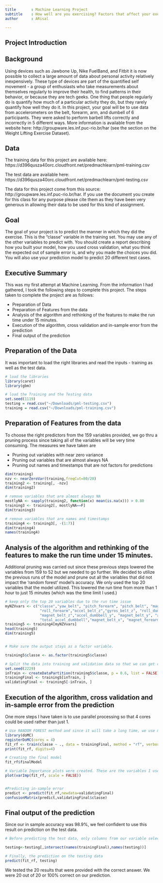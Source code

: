 ```yaml
---
title       : Machine Learning Project  
subtitle    : How well are you exercising? Factors that affect your exercise.
author      : ARisal

---
```

## Project Introduction
## Background

Using devices such as Jawbone Up, Nike FuelBand, and Fitbit it is now possible to collect a large amount of data about personal activity relatively inexpensively. These type of devices are part of the quantified self movement - a group of enthusiasts who take measurements about themselves regularly to improve their health, to find patterns in their behavior, or because they are tech geeks. One thing that people regularly do is quantify how much of a particular activity they do, but they rarely quantify how well they do it. In this project, your goal will be to use data from accelerometers on the belt, forearm, arm, and dumbell of 6 participants. They were asked to perform barbell lifts correctly and incorrectly in 5 different ways. More information is available from the website here: http://groupware.les.inf.puc-rio.br/har (see the section on the Weight Lifting Exercise Dataset).

## Data

The training data for this project are available here: https://d396qusza40orc.cloudfront.net/predmachlearn/pml-training.csv

The test data are available here: https://d396qusza40orc.cloudfront.net/predmachlearn/pml-testing.csv

The data for this project come from this source: http://groupware.les.inf.puc-rio.br/har. If you use the document you create for this class for any purpose please cite them as they have been very generous in allowing their data to be used for this kind of assignment.

## Goal

The goal of your project is to predict the manner in which they did the exercise. This is the “classe” variable in the training set. You may use any of the other variables to predict with. You should create a report describing how you built your model, how you used cross validation, what you think the expected out of sample error is, and why you made the choices you did. You will also use your prediction model to predict 20 different test cases.

## Executive Summary
This was my first attempt at Machine Learning. From the information I had gathered, I took the following steps to complete this project. 
The steps taken to complete the project are as follows:

- Preparation of Data 
- Preparation of Features from the data
- Analysis of the algorithm and rethinking of the features to make the run time under 15 minutes. 
- Execution of the algorithm, cross validation and in-sample error from the prediction
- Final output of the prediction 




## Preparation of the Data
It was important to load the right libraries and read the inputs -  training as well as the test data.
```r
# load the libraries
library(caret)
library(gbm)

# load the Training and the Testing data
set.seed(1119)
testing = read.csv("~/Downloads/pml-testing.csv")
training = read.csv("~/Downloads/pml-training.csv")
```

## Preparation of Features from the data

To choose the right predictors from the 159 variables provided, we go thru a pruning process since taking all of the variables will be 
very time consuming. The measures we have taken are

- Pruning out variables with near zero variance
- Pruning out variables that are almost always NA
- Pruning out names and timestamps that are not factors for predictions


```r

dim(training)
nzv <- nearZeroVar(training,freqCut=80/20)
training2 <- training[, -nzv]
dim(training2)

# remove variables that are almost always NA
mostlyNA <- sapply(training2, function(x) mean(is.na(x))) > 0.80
training3 <- training2[, mostlyNA==F]
dim(training3)

# remove variables that are names and timestamps
training4 <- training3[, -(1:7)]
dim(training4)
names(training4)
```

## Analysis of the algorithm and rethinking of the features to make the run time under 15 minutes. 
Additional pruning was carried out since these previous steps lowered the variables from 159 to 52 but we needed to go further. We decided to utilize the previous runs of the model and prune out all the variables that did not impact the 'random forest' model's accuracy. We only used the top 20 variables that the model utilized. This lowered the run time from more than 1 hour to just 15 minutes (which was the time limit I used.)

```r

# keep only the top 20 variables due to the run time issue
myNZVvars <- c("classe","yaw_belt", "pitch_forearm", "pitch_belt", "magnet_dumbbell_z","magnet_dumbbell_y",
                "roll_forearm","accel_belt_z","gyros_belt_z", "roll_dumbbell", "magnet_dumbbell_x", 
                "magnet_belt_z","accel_dumbbell_y", "magnet_belt_y", "accel_forearm_x", "accel_dumbbell_z", 
                "total_accel_dumbbell","magnet_belt_x", "magnet_forearm_z", "roll_arm", "yaw_arm")
training5 <- training4[myNZVvars]
head(training5)
dim(training5)


# Make sure the output stays as a factor variable.

training5$classe <- as.factor(training5$classe)

# Split the data into training and validation data so that we can get cross validation with in-sample errors
set.seed(2229) 
inTrain <- createDataPartition(training5$classe, p = 0.6, list = FALSE)
trainingFinal <- training5[inTrain, ]
validatingFinal <- training5[-inTrain, ]
```


## Execution of the algorithm, cross validation and in-sample error from the prediction
One more steps I have taken is to use parallel processing so that 4 cores could be used rather than just 1.
```r

# Use RANDOM FOREST method and since it will take a long time, we use multiple cores for parallel processing
library(doMC)
registerDoMC(cores = 4)
fit_rf <- train(classe ~ ., data = trainingFinal, method = "rf", verbose=FALSE)
print(fit_rf, digits=4)

# Creating the final model
fit_rf$finalModel

# Variable Importance plots were created. These are the variables I used for my factors for the algorithm when I ran it subsequent times.
plot(varImp(fit_rf, scale = FALSE))


#Predicting in-sample error
predict <- predict(fit_rf,newdata=validatingFinal)
confusionMatrix(predict,validatingFinal$classe)
```

## Final output of the prediction 
Since our in sample accuracy was 98.9%, we feel confident to use this result on prediction on the test data.


```r
# Before predicting the test data, only columns from our variable selection should be considered:

testing<-testing[,intersect(names(trainingFinal),names(testing))] 

# Finally, the prediction on the testing data
predict(fit_rf, testing)


```

We tested the 20 results that were provided with the correct answer. We were 20 out of 20 or 100% correct on our prediction.

